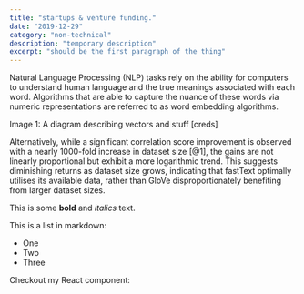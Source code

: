 ```yaml
---
title: "startups & venture funding."
date: "2019-12-29"
category: "non-technical"
description: "temporary description"
excerpt: "should be the first paragraph of the thing"
---
```


Natural Language Processing (NLP) tasks rely on the ability for computers to understand
human language and the true meanings associated with each word. Algorithms that are able
to capture the nuance of these words via numeric representations are referred to as word
embedding algorithms.

Image 1: A diagram describing vectors and stuff [creds]

Alternatively, while a significant correlation score improvement is observed with a nearly
1000-fold increase in dataset size [@1], the gains are not linearly proportional but exhibit
a more logarithmic trend. This suggests diminishing returns as dataset size grows, indicating
that fastText optimally utilises its available data, rather than GloVe disproportionately
benefiting from larger dataset sizes.

This is some **bold** and _italics_ text.

This is a list in markdown:

- One
- Two
- Three

Checkout my React component:
